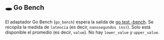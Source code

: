 
## 🕳 Go Bench

El adaptador Go Bench (`go_bench`) espera la salida de [go test -bench](https://pkg.go.dev/testing#hdr-Benchmarks).
Se recopila la medida de `latencia` (es decir, `nanosegundos (ns)`).
Solo está disponible el promedio (es decir, `value`). No hay `lower_value` y `upper_value`.

<Go />